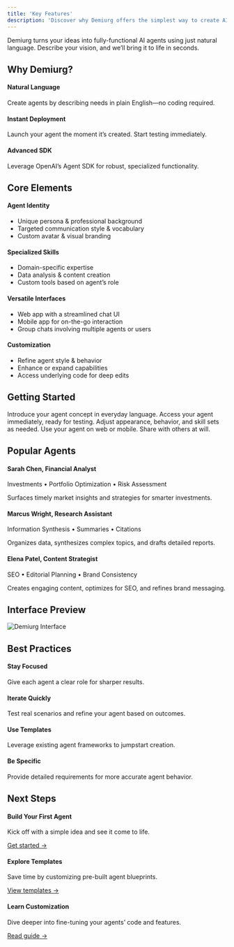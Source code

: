 ```yaml
---
title: 'Key Features'
description: 'Discover why Demiurg offers the simplest way to create AI agents'
---
```



<Tip>
  Demiurg turns your ideas into fully-functional AI agents using just natural language. 
  Describe your vision, and we’ll bring it to life in seconds.
</Tip>

## Why Demiurg?
<div className="grid gap-6 md:grid-cols-3 my-8">
  <div>
    <h4 className="font-semibold text-primary dark:text-primary-light mb-2">Natural Language</h4>
    <p className="text-sm">Create agents by describing needs in plain English—no coding required.</p>
  </div>
  <div>
    <h4 className="font-semibold text-primary dark:text-primary-light mb-2">Instant Deployment</h4>
    <p className="text-sm">Launch your agent the moment it’s created. Start testing immediately.</p>
  </div>
  <div>
    <h4 className="font-semibold text-primary dark:text-primary-light mb-2">Advanced SDK</h4>
    <p className="text-sm">Leverage OpenAI’s Agent SDK for robust, specialized functionality.</p>
  </div>
</div>

## Core Elements
<div className="space-y-8 my-8">
  <div>
    <h4 className="text-base font-semibold text-primary dark:text-primary-light mb-2">Agent Identity</h4>
    <ul className="list-disc list-inside text-sm space-y-1 ml-4">
      <li>Unique persona & professional background</li>
      <li>Targeted communication style & vocabulary</li>
      <li>Custom avatar & visual branding</li>
    </ul>
  </div>
  <div>
    <h4 className="text-base font-semibold text-primary dark:text-primary-light mb-2">Specialized Skills</h4>
    <ul className="list-disc list-inside text-sm space-y-1 ml-4">
      <li>Domain-specific expertise</li>
      <li>Data analysis & content creation</li>
      <li>Custom tools based on agent’s role</li>
    </ul>
  </div>
  <div>
    <h4 className="text-base font-semibold text-primary dark:text-primary-light mb-2">Versatile Interfaces</h4>
    <ul className="list-disc list-inside text-sm space-y-1 ml-4">
      <li>Web app with a streamlined chat UI</li>
      <li>Mobile app for on-the-go interaction</li>
      <li>Group chats involving multiple agents or users</li>
    </ul>
  </div>
  <div>
    <h4 className="text-base font-semibold text-primary dark:text-primary-light mb-2">Customization</h4>
    <ul className="list-disc list-inside text-sm space-y-1 ml-4">
      <li>Refine agent style & behavior</li>
      <li>Enhance or expand capabilities</li>
      <li>Access underlying code for deep edits</li>
    </ul>
  </div>
</div>

## Getting Started
<Steps className="mb-8">
  <Step title="Describe">
    Introduce your agent concept in everyday language.
  </Step>
  <Step title="Review">
    Access your agent immediately, ready for testing.
  </Step>
  <Step title="Optimize">
    Adjust appearance, behavior, and skill sets as needed.
  </Step>
  <Step title="Deploy">
    Use your agent on web or mobile. Share with others at will.
  </Step>
</Steps>

## Popular Agents
<div className="space-y-6 my-8">
  <div>
    <h4 className="font-semibold text-primary dark:text-primary-light mb-1">Sarah Chen, Financial Analyst</h4>
    <p className="text-xs text-gray-500 mb-2">Investments • Portfolio Optimization • Risk Assessment</p>
    <p className="text-sm">Surfaces timely market insights and strategies for smarter investments.</p>
  </div>
  
  <div>
    <h4 className="font-semibold text-primary dark:text-primary-light mb-1">Marcus Wright, Research Assistant</h4>
    <p className="text-xs text-gray-500 mb-2">Information Synthesis • Summaries • Citations</p>
    <p className="text-sm">Organizes data, synthesizes complex topics, and drafts detailed reports.</p>
  </div>
  
  <div>
    <h4 className="font-semibold text-primary dark:text-primary-light mb-1">Elena Patel, Content Strategist</h4>
    <p className="text-xs text-gray-500 mb-2">SEO • Editorial Planning • Brand Consistency</p>
    <p className="text-sm">Creates engaging content, optimizes for SEO, and refines brand messaging.</p>
  </div>
</div>

## Interface Preview
<Frame>
  <img src="/images/demiurg-interface.png" alt="Demiurg Interface" className="rounded-lg" />
</Frame>

## Best Practices
<div className="grid gap-6 md:grid-cols-2 my-8">
  <div>
    <h4 className="font-semibold text-primary dark:text-primary-light mb-1">Stay Focused</h4>
    <p className="text-sm">Give each agent a clear role for sharper results.</p>
  </div>
  <div>
    <h4 className="font-semibold text-primary dark:text-primary-light mb-1">Iterate Quickly</h4>
    <p className="text-sm">Test real scenarios and refine your agent based on outcomes.</p>
  </div>
  <div>
    <h4 className="font-semibold text-primary dark:text-primary-light mb-1">Use Templates</h4>
    <p className="text-sm">Leverage existing agent frameworks to jumpstart creation.</p>
  </div>
  <div>
    <h4 className="font-semibold text-primary dark:text-primary-light mb-1">Be Specific</h4>
    <p className="text-sm">Provide detailed requirements for more accurate agent behavior.</p>
  </div>
</div>

## Next Steps
<div className="space-y-6">
  <div>
    <h4 className="font-semibold text-primary dark:text-primary-light mb-1">Build Your First Agent</h4>
    <p className="text-sm mb-1">Kick off with a simple idea and see it come to life.</p>
    <a href="/quickstart/create" className="text-primary dark:text-primary-light text-sm hover:underline">Get started →</a>
  </div>
  <div>
    <h4 className="font-semibold text-primary dark:text-primary-light mb-1">Explore Templates</h4>
    <p className="text-sm mb-1">Save time by customizing pre-built agent blueprints.</p>
    <a href="/agents/templates" className="text-primary dark:text-primary-light text-sm hover:underline">View templates →</a>
  </div>
  <div>
    <h4 className="font-semibold text-primary dark:text-primary-light mb-1">Learn Customization</h4>
    <p className="text-sm mb-1">Dive deeper into fine-tuning your agents’ code and features.</p>
    <a href="/agents/code-editor" className="text-primary dark:text-primary-light text-sm hover:underline">Read guide →</a>
  </div>
</div>
